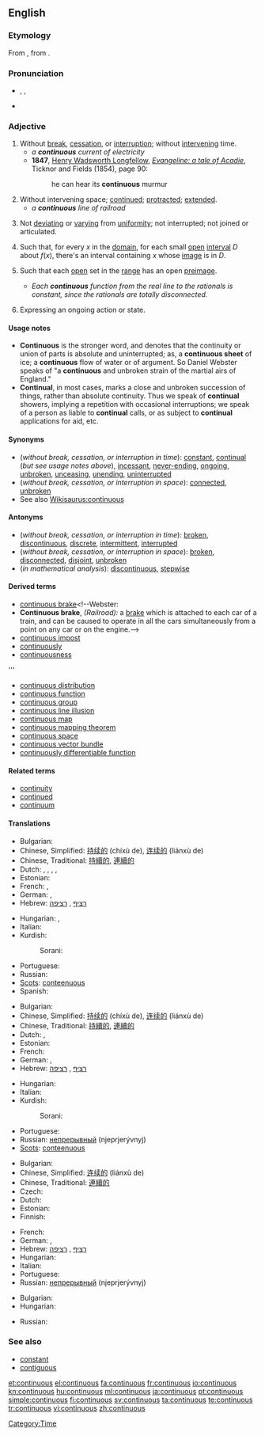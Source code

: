 {{wikipedia|Continuity}}
==English==

===Etymology===
From {{etyl|la}} {{term|lang=la|continuus}}, from {{term|lang=la|continere||to hold together}}.

===Pronunciation===
* {{enPR|kən-tĭnʹyo͞o-əs}}, {{IPA|/kənˈtɪnjuəs/}}, {{SAMPA|/k@n"tInju@s/}}
* {{audio|en-us-continuous.ogg|Audio (US)}}

===Adjective===
{{en-adj|-}}

# Without [[break]], [[cessation]], or [[interruption]]; without [[intervene|intervening]] time.
#* ''a '''continuous''' current of electricity''
#* '''1847''', [[w:Henry Wadsworth Longfellow|Henry Wadsworth Longfellow]], [[s:Evangeline:_A_Tale_of_Acadie|''Evangeline: a tale of Acadie'']], Ticknor and Fields (1854), page 90:
#*: he can hear its '''continuous''' murmur
# Without intervening space; [[continue]]d; [[protract]]ed; [[extend]]ed.
#* ''a '''continuous''' line of railroad''
# {{botany}} Not [[deviate|deviating]] or [[vary]]ing from [[uniformity]]; not interrupted; not joined or articulated.
# {{analysis|of a [[function]]}} Such that, for every <math>x</math> in the [[domain]], for each small [[open]] [[interval]] <math>D</math> about <math>f(x)</math>, there's an interval containing <math>x</math> whose [[image]] is in <math>D</math>.
# {{mathematics|more generally|of a function}} Such that each [[open]] set in the [[range]] has an open [[preimage]].
#* ''Each '''continuous''' function from the real line to the rationals is constant, since the rationals are totally disconnected.''
# {{grammar}} Expressing an ongoing action or state.

====Usage notes====
* '''Continuous''' is the stronger word, and denotes that the continuity or union of parts is absolute and uninterrupted; as, a '''continuous sheet''' of ice; a '''continuous''' flow of water or of argument. So Daniel Webster speaks of "a '''continuous''' and unbroken strain of the martial airs of England."
* '''Continual''', in most cases, marks a close and unbroken succession of things, rather than absolute continuity. Thus we speak of '''continual''' showers, implying a repetition with occasional interruptions; we speak of a person as liable to '''continual''' calls, or as subject to '''continual''' applications for aid, etc.

====Synonyms====
* (''without break, cessation, or interruption in time''): [[constant]], [[continual]] (''but see usage notes above''), [[incessant]], [[never-ending]], [[ongoing]], [[unbroken]], [[unceasing]], [[unending]], [[uninterrupted]]
* (''without break, cessation, or interruption in space''): [[connected]], [[unbroken]]
* See also [[Wikisaurus:continuous]]

====Antonyms====
* (''without break, cessation, or interruption in time''): [[broken]], [[discontinuous]], [[discrete]], [[intermittent]], [[interrupted]]
* (''without break, cessation, or interruption in space''): [[broken]], [[disconnected]], [[disjoint]], [[unbroken]]
* (''in mathematical analysis''): [[discontinuous]], [[stepwise]]
<!--where does this one, from Webster, belong? [[batch]]-->

====Derived terms====
* [[continuous brake]]<!--Webster:
* '''Continuous brake''', ''(Railroad):'' a [[brake]] which is attached to each car of a train, and can be caused to operate in all the cars simultaneously from a point on any car or on the engine.-->
* [[continuous impost]]<!--Webster: *'''Continuous impost'''. See [[Impost]].-->
* [[continuously]]
* [[continuousness]]
{{rel-top|in [[mathematics]]}}''' <!-- from the index of MathWorld -->
* [[continuous distribution]]
* [[continuous function]]
* [[continuous group]]
* [[continuous line illusion]]
* [[continuous map]]
* [[continuous mapping theorem]]
* [[continuous space]]
* [[continuous vector bundle]]
* [[continuously differentiable function]]
{{rel-bottom}}

====Related terms====
* [[continuity]]
* [[continued]]
* [[continuum]]

====Translations====
{{trans-top|without break, cessation, or interruption in time}}
* Bulgarian: {{t|bg|непрекъснат}}
* Chinese, Simplified: [[持续的]] (chíxù de), [[连续的]] (liánxù de)
* Chinese, Traditional: [[持續的]], [[連續的]]
* Dutch: {{t+|nl|continu}}, {{t+|nl|voortdurend}}, {{t-|nl|ononderbroken}}, {{t+|nl|aanhoudend}}, {{t-|nl|onophoudelijk}}
* Estonian: {{t|et|pidev}}
* French: {{t+|fr|continu}}, {{t+|fr|continuel}}
* German: {{t+|de|kontinuierlich}}, {{t+|de|stetig}}
* Hebrew: [[רציף]] {{romanization of Hebrew|ratzíf}} {{m}}, [[רציפה]] {{romanization of Hebrew|retzifá}} {{f}}
{{trans-mid}}
* Hungarian: {{t+|hu|folytonos}}, {{t+|hu|folyamatos}}
* Italian: {{t+|it|continuo}}
* Kurdish:
*: Sorani: {{t|ku|به‌رده‌وام|tr=berdewam|sc=ku-Arab}}
* Portuguese: {{t+|pt|contínuo}}
* Russian: {{t+|ru|непрерывный|tr=njeprjerývnyj}}
* [[Scots]]: [[conteenuous]]
* Spanish: {{t-|es|continuo}}
{{trans-bottom}}

{{trans-top|without break, cessation, or interruption in space}}
* Bulgarian: {{t|bg|непрекъснат}}
* Chinese, Simplified: [[持续的]] (chíxù de), [[连续的]] (liánxù de)
* Chinese, Traditional: [[持續的]], [[連續的]]
* Dutch: {{t+|nl|continu}}, {{t-|nl|ononderbroken}}
* Estonian: {{t|et|pidev}}
* French: {{t+|fr|continu}}
* German: {{t+|de|kontinuierlich}}, {{t+|de|stetig}}
* Hebrew: [[רציף]] {{romanization of Hebrew|ratzíf}} {{m}}, [[רציפה]] {{romanization of Hebrew|retzifá}} {{f}}
{{trans-mid}}
* Hungarian: {{t+|hu|folyamatos}}
* Italian: {{t+|it|continuo}}
* Kurdish:
*: Sorani: {{t|ku|به‌رده‌وام|tr=berdewam|sc=ku-Arab}}
* Portuguese: {{t+|pt|contínuo}}
* Russian: [[непрерывный]] (njeprjerývnyj)
* [[Scots]]: [[conteenuous]]
{{trans-bottom}}

{{trans-top|in botany}}
{{trans-mid}}
{{trans-bottom}}

{{trans-top|in mathematical analysis}}
* Bulgarian: {{t|bg|непрекъснат}}
* Chinese, Simplified: [[连续的]] (liánxù de)
* Chinese, Traditional: [[連續的]]
* Czech: {{t-|cs|spojitý|m}}
* Dutch: {{t+|nl|continu}}
* Estonian: {{t|et|pidev}}
* Finnish: {{t-|fi|jatkuva}}
{{trans-mid}}
* French: {{t+|fr|continu}}
* German: {{t+|de|kontinuierlich}}, {{t+|de|stetig}}
* Hebrew: [[רציף]] {{romanization of Hebrew|ratzíf}} {{m}}, [[רציפה]] {{romanization of Hebrew|retzifá}} {{f}}
* Hungarian: {{t+|hu|folytonos}}
* Italian: {{t+|it|continuo}}
* Portuguese: {{t+|pt|contínuo}}
* Russian: [[непрерывный]] (njeprjerývnyj)
{{trans-bottom}}

{{trans-top|in grammar}}
* Bulgarian: {{t|bg|продължителен}}
* Hungarian: {{t+|hu|folyamatos}}
{{trans-mid}}
* Russian: {{t+|ru|длительный|tr=dlitjel'nýj}}
{{trans-bottom}}

===See also===
* [[constant]]
* [[contiguous]]

[[Category:Time]]

[[et:continuous]]
[[el:continuous]]
[[fa:continuous]]
[[fr:continuous]]
[[io:continuous]]
[[kn:continuous]]
[[hu:continuous]]
[[ml:continuous]]
[[ja:continuous]]
[[pt:continuous]]
[[simple:continuous]]
[[fi:continuous]]
[[sv:continuous]]
[[ta:continuous]]
[[te:continuous]]
[[tr:continuous]]
[[vi:continuous]]
[[zh:continuous]]